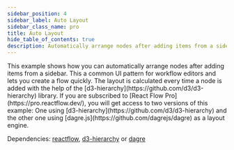 ```yaml
---
sidebar_position: 4
sidebar_label: Auto Layout
sidebar_class_name: pro
title: Auto Layout
hide_table_of_contents: true
description: Automatically arrange nodes after adding items from a sidebar.
---
```



<ExampleLayout>
This example shows how you can automatically arrange nodes after adding items from a sidebar. This a common UI pattern for workflow editors and lets you create a flow quickly. The layout is calculated every time a node is added with the help of the [d3-hierarchy](https://github.com/d3/d3-hierarchy) library. If you are subscribed to [React Flow Pro](https://pro.reactflow.dev/), you will get access to two versions of this example: One using [d3-hierarchy](https://github.com/d3/d3-hierarchy) and the other one using [dagre.js](https://github.com/dagrejs/dagre) as a layout engine.

Dependencies: [reactflow](https://www.npmjs.com/package/reactflow), [d3-hierarchy](https://www.npmjs.com/package/d3-hierarchy) or [dagre](https://www.npmjs.com/package/dagre)

<ProExampleViewer slug="auto-layout" />
</ExampleLayout>
